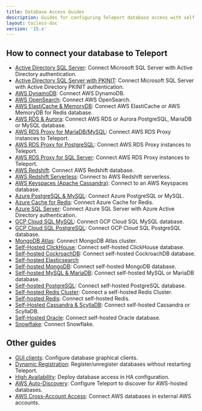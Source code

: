 ```yaml
---
title: Database Access Guides
description: Guides for configuring Teleport database access with self-hosted or cloud-hosted databases.
layout: tocless-doc
version: '15.x'
---
```


## How to connect your database to Teleport

- [Active Directory SQL Server](/database-access/guides/sql-server-ad): Connect Microsoft SQL Server with Active Directory authentication.
- [Active Directory SQL Server with PKINIT](/database-access/guides/sql-server-ad-pkinit): Connect Microsoft SQL Server with Active Directory PKINIT authentication.
- [AWS DynamoDB](/database-access/guides/aws-dynamodb): Connect AWS DynamoDB.
- [AWS OpenSearch](/database-access/guides/aws-opensearch): Connect AWS OpenSearch.
- [AWS ElastiCache & MemoryDB](/database-access/guides/redis-aws): Connect AWS ElastiCache or AWS MemoryDB for Redis database.
- [AWS RDS & Aurora](/database-access/guides/rds): Connect AWS RDS or Aurora PostgreSQL, MariaDB or MySQL database.
- [AWS RDS Proxy for MariaDB/MySQL](/database-access/guides/rds-proxy-mysql): Connect AWS RDS Proxy instances to Teleport.
- [AWS RDS Proxy for PostgreSQL](/database-access/guides/rds-proxy-postgres): Connect AWS RDS Proxy instances to Teleport.
- [AWS RDS Proxy for SQL Server](/database-access/guides/rds-proxy-sqlserver): Connect AWS RDS Proxy instances to Teleport.
- [AWS Redshift](/database-access/guides/postgres-redshift): Connect AWS Redshift database.
- [AWS Redshift Serverless](/database-access/guides/redshift-serverless): Connect to AWS Redshift serverless.
- [AWS Keyspaces (Apache Cassandra)](/database-access/guides/aws-cassandra-keyspaces): Connect to an AWS Keyspaces database.
- [Azure PostgreSQL & MySQL](/database-access/guides/azure-postgres-mysql): Connect Azure PostgreSQL or MySQL.
- [Azure Cache for Redis](/database-access/guides/azure-redis): Connect Azure Cache for Redis.
- [Azure SQL Server](/database-access/guides/azure-sql-server-ad): Connect Azure SQL Server with Azure Active Directory authentication.
- [GCP Cloud SQL MySQL](/database-access/guides/mysql-cloudsql): Connect GCP Cloud SQL MySQL database.
- [GCP Cloud SQL PostgreSQL](/database-access/guides/postgres-cloudsql): Connect GCP Cloud SQL PostgreSQL database.
- [MongoDB Atlas](/database-access/guides/mongodb-atlas): Connect MongoDB Atlas cluster.
- [Self-Hosted ClickHouse](/database-access/guides/clickhouse-self-hosted): Connect self-hosted ClickHouse database.
- [Self-hosted CockroachDB](/database-access/guides/cockroachdb-self-hosted): Connect self-hosted CockroachDB database.
- [Self-hosted Elasticsearch](/database-access/guides/elastic)
- [Self-hosted MongoDB](/database-access/guides/mongodb-self-hosted): Connect self-hosted MongoDB database.
- [Self-hosted MySQL & MariaDB](/database-access/guides/mysql-self-hosted): Connect self-hosted MySQL or MariaDB database.
- [Self-hosted PostgreSQL](/database-access/guides/postgres-self-hosted): Connect self-hosted PostgreSQL database.
- [Self-hosted Redis Cluster](/database-access/guides/redis-cluster): Connect a self-hosted Redis Cluster.
- [Self-hosted Redis](/database-access/guides/redis): Connect self-hosted Redis.
- [Self-Hosted Cassandra & ScyllaDB](/database-access/guides/cassandra-self-hosted): Connect self-hosted Cassandra or ScyllaDB.
- [Self-Hosted Oracle](/database-access/guides/oracle-self-hosted): Connect self-hosted Oracle database.
- [Snowflake](/database-access/guides/snowflake): Connect Snowflake.

## Other guides

- [GUI clients](/connect-your-client/gui-clients): Configure database graphical clients.
- [Dynamic Registration](/database-access/guides/dynamic-registration): Register/unregister databases without restarting Teleport.
- [High Availability](/database-access/guides/ha): Deploy database access in HA configuration.
- [AWS Auto-Discovery](/database-access/guides/aws-discovery): Configure Teleport to discover for AWS-hosted databases.
- [AWS Cross-Account Access](/database-access/guides/aws-cross-account): Connect AWS databases in external AWS accounts.
